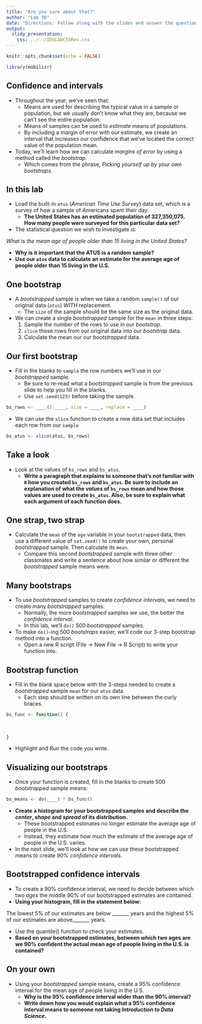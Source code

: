 ```yaml
---
title: "Are you sure about that?"
author: "Lab 3D"
date: "Directions: Follow along with the slides and answer the questions in **red** font in your journal."
output: 
  slidy_presentation: 
    css: ../../IDSLabCSSRev.css
---
```


```r
knitr::opts_chunk$set(echo = FALSE)
```

```r
library(mobilizr)
```

## Confidence and intervals

- Throughout the year, we've seen that:
    - Means are used for describing the typical value in a sample or population, but we usually don't know what they are, because we can't see the entire population.
    - Means of samples can be used to _estimate_ means of populations.
    - By including a margin of error with our estimate, we create an interval that increases our confidence that we've located the correct value of the population mean.
- Today, we'll learn how we can calculate _margins of error_ by using a method called the _bootstrap_.
    - Which comes from the phrase, _Picking yourself up by your own bootstraps_.


## In this lab

- Load the built-in `atus` (_American Time Use Survey_) data set, which is a survey of how a sample of Americans spent their day.
    - **The United States has an estimated population of 327,350,075. How many people were surveyed for this particular data set?**
- The statistical question we wish to investigate is:

_What is the mean age of people older than 15 living in the United States?_

- **Why is it important that the ATUS is a random sample?**
- **Use our `atus` data to calculate an estimate for the average age of people older than 15 living in the U.S.**


## One bootstrap

- A _bootstrapped_ sample is when we take a random `sample()` of our original data (`atus`) _WITH_ replacement.
    - The `size` of the sample should be the same size as the original data.
- We can create a single _bootstrapped_ sample for the `mean` in three steps:
    1. Sample the number of the rows to use in our _bootstrap_.
    2. `slice` those rows from our original data into our _bootstrap_ data.
    3. Calculate the mean our our _bootstrapped_ data.
    

## Our first bootstrap

- Fill in the blanks to `sample` the row numbers we'll use in our _bootstrapped_ sample.
    - Be sure to re-read what a _bootstrapped_ sample is from the previous slide to help you fill in the blanks.
    - Use `set.seed(123)` before taking the sample.

```r
bs_rows <- ____(1:____, size = ____, replace = ____)
```

- We can use the `slice` function to create a new data set that includes each row from our `sample`

```r
bs_atus <- slice(atus, bs_rows)
```


## Take a look

- Look at the values of `bs_rows` and `bs_atus`.
    - **Write a paragraph that explains to someone that's not familiar with `R` how you created `bs_rows` and `bs_atus`. Be sure to include an explanation of what the _values_ of `bs_rows` mean and how those values are used to create `bs_atus`. Also, be sure to explain what each argument of each function does.**


## One strap, two strap

- Calculate the `mean` of the `age` variable in your `bootstrapped` data, then use a different value of `set.seed()` to create your own, personal _bootstrapped_ sample. Then calculate its `mean`.
    - Compare this second _bootstrapped_ sample with three other classmates and write a sentence about how similar or different the _bootstrapped_ sample means were.


## Many bootstraps

- To use _bootstrapped_ samples to create _confidence intervals_, we need to create many _bootstrapped_ samples.
    - Normally, the more _bootstrapped_ samples we use, the better the _confidence interval_.
    - In this lab, we'll `do()` 500 _bootstrapped_ samples.
- To make `do()`-ing 500 _bootstraps_ easier, we'll code our 3-step bootstrap method into a function.
    - Open a new R script (File -> New File -> R Script) to write your function into.
    

## Bootstrap function

- Fill in the blank space below with the 3-steps needed to create a _bootstrapped_ sample `mean` for our `atus` data.
    - Each step should be written on its own line between the curly braces.

```r
bs_func <- function() {
    
    
    
}
```

- Highlight and _Run_ the code you write. 


## Visualizing our bootstraps

- Once your function is created, fill in the blanks to create 500 _bootstrapped_ sample means:

```r
bs_means <- do(____) * bs_func()
```

- **Create a histogram for your bootstrapped samples and describe the _center_, _shape_ and _spread_ of its distribution.**
    - These bootstrapped estimates no longer estimate the average age of people in the U.S.
    - Instead, they estimate how much the estimate of the average age of people in the U.S. varies.
- In the next slide, we'll look at how we can use these bootstrapped means to create _90% confidence intervals_.


## Bootstrapped confidence intervals
    
- To create a 90% confidence interval, we need to decide between which two _ages_ the middle 90% of our bootstrapped estimates are contained.
- **Using your histogram, fill in the statement below:**

The lowest 5% of our estimates are below _______ years and the highest 5% of our estimates are above_______ years.

- Use the quantile() function to check your estimates.
- **Based on your bootstrapped estimates, between which two ages are we 90% confident the actual mean age of people living in the U.S. is contained?**


## On your own

- Using your _bootstrapped_ sample means, create a 95% confidence interval for the mean age of people living in the U.S.
    - **Why is the 95% confidence interval wider than the 90% interval?**
    - **Write down how you would explain what a 95% confidence interval means to someone not taking _Introduction to Data Science_.**